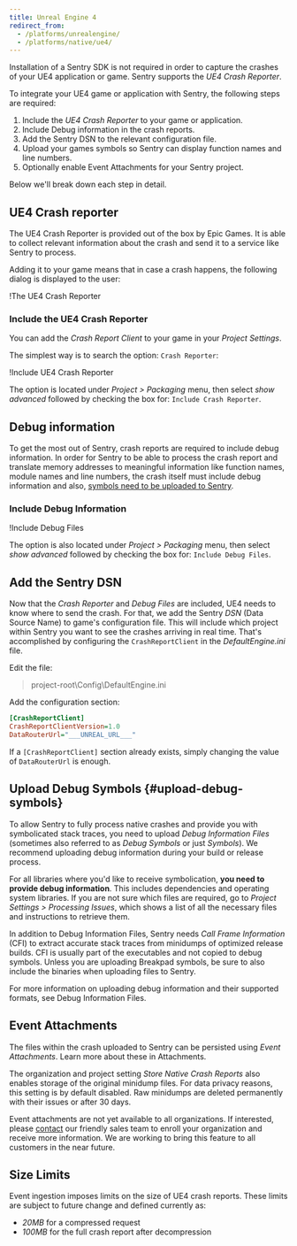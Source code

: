 ```yaml
---
title: Unreal Engine 4
redirect_from:
  - /platforms/unrealengine/
  - /platforms/native/ue4/
---
```


Installation of a Sentry SDK is not required in order to capture the crashes of your
UE4 application or game. Sentry supports the _UE4 Crash Reporter_.

To integrate your UE4 game or application with Sentry, the following steps are required:

1. Include the _UE4 Crash Reporter_ to your game or application.
2. Include Debug information in the crash reports.
3. Add the Sentry DSN to the relevant configuration file.
4. Upload your games symbols so Sentry can display function names and line numbers.
5. Optionally enable Event Attachments for your Sentry project.

Below we'll break down each step in detail.

## UE4 Crash reporter

The UE4 Crash Reporter is provided out of the box by Epic Games. It is able to collect relevant
information about the crash and send it to a service like Sentry to process.

Adding it to your game means that in case a crash happens, the following dialog is displayed
to the user:

!<Link to="ue4-crash-reporter.png">The UE4 Crash Reporter</Link>

### Include the UE4 Crash Reporter

You can add the _Crash Report Client_ to your game in your _Project Settings_.

The simplest way is to search the option: `Crash Reporter`:

!<Link to="ue4-include-crash-reporter.png">Include UE4 Crash Reporter</Link>

The option is located under _Project > Packaging_ menu, then select _show advanced_ followed by
checking the box for: `Include Crash Reporter`.

## Debug information

To get the most out of Sentry, crash reports are required to include debug information.
In order for Sentry to be able to process the crash report and translate
memory addresses to meaningful information like function names, module names
and line numbers, the crash itself must include debug information and also, [symbols need
to be uploaded to Sentry](#upload-debug-symbols).

### Include Debug Information

!<Link to="ue4-include-debug-files.png">Include Debug Files</Link>

The option is also located under _Project > Packaging_ menu, then select _show advanced_ followed by
checking the box for: `Include Debug Files`.

## Add the Sentry DSN

Now that the _Crash Reporter_ and _Debug Files_ are included, UE4 needs to know where to send the
crash. For that, we add the Sentry _DSN_ (Data Source Name) to game's configuration file. This will
include which project within Sentry you want to see the crashes arriving in real time.
That's accomplished by configuring the `CrashReportClient` in the _DefaultEngine.ini_ file.

Edit the file:

> project-root\Config\DefaultEngine.ini

Add the configuration section:

```ini {filename:DefaultEngine.ini}
[CrashReportClient]
CrashReportClientVersion=1.0
DataRouterUrl="___UNREAL_URL___"
```

<Alert level="info" title="Note"><markdown>

If a `[CrashReportClient]` section already exists, simply changing the value of `DataRouterUrl`
is enough.

</markdown></Alert>

## Upload Debug Symbols {#upload-debug-symbols}

To allow Sentry to fully process native crashes and provide you with
symbolicated stack traces, you need to upload _Debug Information Files_
(sometimes also referred to as _Debug Symbols_ or just _Symbols_). We recommend
uploading debug information during your build or release process.

For all libraries where you'd like to receive symbolication, **you need
to provide debug information**. This includes dependencies and operating system
libraries. If you are not sure which files are required, go to _Project
Settings > Processing Issues_, which shows a list of all the necessary files and
instructions to retrieve them.

In addition to Debug Information Files, Sentry needs _Call Frame Information_
(CFI) to extract accurate stack traces from minidumps of optimized release
builds. CFI is usually part of the executables and not copied to debug symbols.
Unless you are uploading Breakpad symbols, be sure to also include the binaries
when uploading files to Sentry.

For more information on uploading debug information and their supported formats,
see <Link to="/workflow/debug-files/">Debug Information Files</Link>.

## Event Attachments

The files within the crash uploaded to Sentry can be persisted using _Event Attachments_. Learn more about these in <Link to="enriching-error-data/attachments/">Attachments</Link>.

The organization and project setting _Store Native Crash Reports_ also enables
storage of the original minidump files. For data privacy reasons, this setting
is by default disabled. Raw minidumps are deleted permanently with their issues
or after 30 days.

<Alert level="" title="Early Access"><markdown>

Event attachments are not yet available to all organizations. If interested, please [contact](https://sentry.io/contact/enterprise/) our friendly sales team to enroll your organization and receive more information. We are working to bring this feature to all customers in the near future.

</markdown></Alert>

## Size Limits

Event ingestion imposes limits on the size of UE4 crash reports. These limits
are subject to future change and defined currently as:

- _20MB_ for a compressed request
- _100MB_ for the full crash report after decompression
